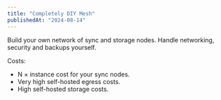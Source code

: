 ```yaml
---
title: "Completely DIY Mesh"
publishedAt: "2024-08-14"
---
```


Build your own network of sync and storage nodes. Handle networking, security and backups yourself.

Costs:

- N × instance cost for your sync nodes.
- Very high self-hosted egress costs.
- High self-hosted storage costs.
